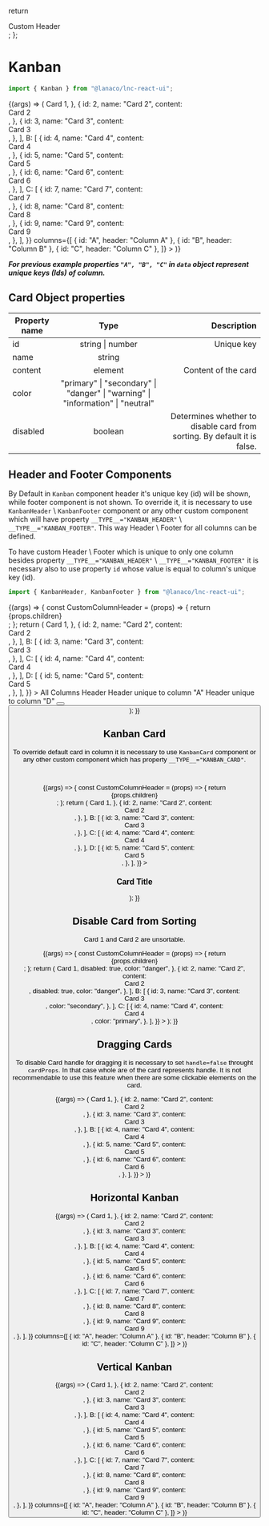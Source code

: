 
<Meta title="Data Display/Kanban" component={Kanban} />

  return <div>Custom Header</div>;
};

# Kanban

```jsx
import { Kanban } from "@lanaco/lnc-react-ui";
```

<Canvas>
  <Story name="Default" args={{}}>
    {(args) => (
      <Kanban
        data={{
          A: [
            {
              id: 1,
              name: "Card 1",
              content: <div>Card 1</div>,
            },
            {
              id: 2,
              name: "Card 2",
              content: <div>Card 2</div>,
            },
            {
              id: 3,
              name: "Card 3",
              content: <div>Card 3</div>,
            },
          ],
          B: [
            {
              id: 4,
              name: "Card 4",
              content: <div>Card 4</div>,
            },
            {
              id: 5,
              name: "Card 5",
              content: <div>Card 5</div>,
            },
            {
              id: 6,
              name: "Card 6",
              content: <div>Card 6</div>,
            },
          ],
          C: [
            {
              id: 7,
              name: "Card 7",
              content: <div>Card 7</div>,
            },
            {
              id: 8,
              name: "Card 8",
              content: <div>Card 8</div>,
            },
            {
              id: 9,
              name: "Card 9",
              content: <div>Card 9</div>,
            },
          ],
        }}
        columns={[
          { id: "A", header: "Column A" },
          { id: "B", header: "Column B" },
          { id: "C", header: "Column C" },
        ]}
      ></Kanban>
    )}
  </Story>
</Canvas>

<ArgsTable story="Default" />

**_*For previous example properties `"A", "B", "C"` in `data` object represent unique keys (Ids) of column.*_**

## Card Object properties

| Property name |                                      Type                                       |                                                              Description |
| ------------- | :-----------------------------------------------------------------------------: | -----------------------------------------------------------------------: |
| id            |                                string \| number                                 |                                                               Unique key |
| name          |                                     string                                      |                                                                          |
| content       |                                     element                                     |                                                      Content of the card |
| color         | "primary" \| "secondary" \| "danger" \| "warning" \| "information" \| "neutral" |                                                                          |
| disabled      |                                     boolean                                     | Determines whether to disable card from sorting. By default it is false. |

## Header and Footer Components

By Default in `Kanban` component header it's unique key (id) will be shown, while footer component is not shown. To override it, it is necessary to use `KanbanHeader` \\ `KanbanFooter` component or any other custom component which will have property `__TYPE__="KANBAN_HEADER"` \\ `__TYPE__="KANBAN_FOOTER"`. This way Header \\ Footer for all columns can be defined.

To have custom Header \\ Footer which is unique to only one column besides property `__TYPE__="KANBAN_HEADER"` \\ `__TYPE__="KANBAN_FOOTER"` it is necessary also to use property `id` whose value is equal to column's unique key (id).

```jsx
import { KanbanHeader, KanbanFooter } from "@lanaco/lnc-react-ui";
```

<Canvas>
  <Story name="Header and Footer Components" args={{}}>
    {(args) => {
      const CustomColumnHeader = (props) => {
        return <div>{props.children}</div>;
      };
      return (
        <Kanban
          data={{
            A: [
              {
                id: 1,
                name: "Card 1",
                content: <div>Card 1</div>,
              },
              {
                id: 2,
                name: "Card 2",
                content: <div>Card 2</div>,
              },
            ],
            B: [
              {
                id: 3,
                name: "Card 3",
                content: <div>Card 3</div>,
              },
            ],
            C: [
              {
                id: 4,
                name: "Card 4",
                content: <div>Card 4</div>,
              },
            ],
            D: [
              {
                id: 5,
                name: "Card 5",
                content: <div>Card 5</div>,
              },
            ],
          }}
        >
          <KanbanHeader>All Columns Header</KanbanHeader>
          <KanbanHeader id="A">Header unique to column "A"</KanbanHeader>
          <CustomColumnHeader __TYPE__="KANBAN_HEADER" id="D">
            Header unique to column "D"
          </CustomColumnHeader>
          <KanbanFooter>
            <Button
              text="Add New Card"
              btnType="outline"
              style={{ width: "100%" }}
            />
          </KanbanFooter>
          <KanbanFooter id="B">
            <IconButton
              icon="chevron-circle-down"
              btnType="outline"
              style={{ maxWidth: "unset", width: "100%", marginBottom: "8px" }}
            />
            <Button
              text="Add New Card"
              btnType="outline"
              style={{ width: "100%" }}
            />
          </KanbanFooter>
        </Kanban>
      );
    }}
  </Story>
</Canvas>

## Kanban Card

To override default card in column it is necessary to use `KanbanCard` component or any other custom component which has property `__TYPE__="KANBAN_CARD"`.

```jsx
import { KanbanCard } from "@lanaco/lnc-react-ui";
```

<Canvas>
  <Story name="Kanban Card" args={{}}>
    {(args) => {
      const CustomColumnHeader = (props) => {
        return <div>{props.children}</div>;
      };
      return (
        <Kanban
          data={{
            A: [
              {
                id: 1,
                name: "Card 1",
                content: <div>Card 1</div>,
              },
              {
                id: 2,
                name: "Card 2",
                content: <div>Card 2</div>,
              },
            ],
            B: [
              {
                id: 3,
                name: "Card 3",
                content: <div>Card 3</div>,
              },
            ],
            C: [
              {
                id: 4,
                name: "Card 4",
                content: <div>Card 4</div>,
              },
            ],
            D: [
              {
                id: 5,
                name: "Card 5",
                content: <div>Card 5</div>,
              },
            ],
          }}
        >
          <KanbanCard>
            <h3>Card Title</h3>
          </KanbanCard>
        </Kanban>
      );
    }}
  </Story>
</Canvas>

## Disable Card from Sorting

Card 1 and Card 2 are unsortable.

<Canvas>
  <Story name="Disable Card from Sorting" args={{}}>
    {(args) => {
      const CustomColumnHeader = (props) => {
        return <div>{props.children}</div>;
      };
      return (
        <Kanban
          data={{
            A: [
              {
                id: 1,
                name: "Card 1",
                content: <div>Card 1</div>,
                disabled: true,
                color: "danger",
              },
              {
                id: 2,
                name: "Card 2",
                content: <div>Card 2</div>,
                disabled: true,
                color: "danger",
              },
            ],
            B: [
              {
                id: 3,
                name: "Card 3",
                content: <div>Card 3</div>,
                color: "secondary",
              },
            ],
            C: [
              {
                id: 4,
                name: "Card 4",
                content: <div>Card 4</div>,
                color: "primary",
              },
            ],
          }}
        ></Kanban>
      );
    }}
  </Story>
</Canvas>

## Dragging Cards

To disable Card handle for dragging it is necessary to set `handle=false` throught `cardProps`. In that case whole are of the card represents handle.
It is not recommendable to use this feature when there are some clickable elements on the card.

<Canvas>
  <Story name="Handle Card Drag" args={{}}>
    {(args) => (
      <Kanban
        cardProps={{ handle: false }}
        data={{
          A: [
            {
              id: 1,
              name: "Card 1",
              content: <div>Card 1</div>,
            },
            {
              id: 2,
              name: "Card 2",
              content: <div>Card 2</div>,
            },
            {
              id: 3,
              name: "Card 3",
              content: <div>Card 3</div>,
            },
          ],
          B: [
            {
              id: 4,
              name: "Card 4",
              content: <div>Card 4</div>,
            },
            {
              id: 5,
              name: "Card 5",
              content: <div>Card 5</div>,
            },
            {
              id: 6,
              name: "Card 6",
              content: <div>Card 6</div>,
            },
          ],
        }}
      ></Kanban>
    )}
  </Story>
</Canvas>

## Horizontal Kanban

<Canvas>
  <Story name="Horizontal Kanban" args={{}}>
    {(args) => (
      <Kanban
        horizontalDisplay={true}
        data={{
          A: [
            {
              id: 1,
              name: "Card 1",
              content: <div>Card 1</div>,
            },
            {
              id: 2,
              name: "Card 2",
              content: <div>Card 2</div>,
            },
            {
              id: 3,
              name: "Card 3",
              content: <div>Card 3</div>,
            },
          ],
          B: [
            {
              id: 4,
              name: "Card 4",
              content: <div>Card 4</div>,
            },
            {
              id: 5,
              name: "Card 5",
              content: <div>Card 5</div>,
            },
            {
              id: 6,
              name: "Card 6",
              content: <div>Card 6</div>,
            },
          ],
          C: [
            {
              id: 7,
              name: "Card 7",
              content: <div>Card 7</div>,
            },
            {
              id: 8,
              name: "Card 8",
              content: <div>Card 8</div>,
            },
            {
              id: 9,
              name: "Card 9",
              content: <div>Card 9</div>,
            },
          ],
        }}
        columns={[
          { id: "A", header: "Column A" },
          { id: "B", header: "Column B" },
          { id: "C", header: "Column C" },
        ]}
      ></Kanban>
    )}
  </Story>
</Canvas>

## Vertical Kanban

<Canvas>
  <Story name="Vertical Kanban" args={{}}>
    {(args) => (
      <Kanban
        verticalDisplay={true}
        data={{
          A: [
            {
              id: 1,
              name: "Card 1",
              content: <div>Card 1</div>,
            },
            {
              id: 2,
              name: "Card 2",
              content: <div>Card 2</div>,
            },
            {
              id: 3,
              name: "Card 3",
              content: <div>Card 3</div>,
            },
          ],
          B: [
            {
              id: 4,
              name: "Card 4",
              content: <div>Card 4</div>,
            },
            {
              id: 5,
              name: "Card 5",
              content: <div>Card 5</div>,
            },
            {
              id: 6,
              name: "Card 6",
              content: <div>Card 6</div>,
            },
          ],
          C: [
            {
              id: 7,
              name: "Card 7",
              content: <div>Card 7</div>,
            },
            {
              id: 8,
              name: "Card 8",
              content: <div>Card 8</div>,
            },
            {
              id: 9,
              name: "Card 9",
              content: <div>Card 9</div>,
            },
          ],
        }}
        columns={[
          { id: "A", header: "Column A" },
          { id: "B", header: "Column B" },
          { id: "C", header: "Column C" },
        ]}
      ></Kanban>
    )}
  </Story>
</Canvas>
